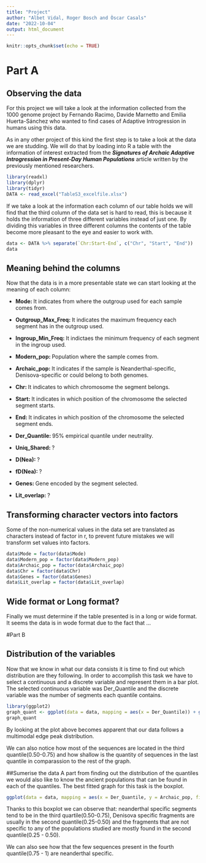 ```yaml
---
title: "Project"
author: "Albet Vidal, Roger Bosch and Òscar Casals"
date: "2022-10-04"
output: html_document
---
```


```r
knitr::opts_chunk$set(echo = TRUE)
```
# Part A

## Observing the data
For this project we will take a look at the information collected from the 1000 genome project by Fernando Racimo, Davide Marnetto and Emilia Huerta-Sánchez who wanted to find cases of Adaptive Introgression in humans using this data.

As in any other project of this kind the first step is to take a look at the data we are studding. We will do that by loading into R a table with the information of interest extracted from the **_Signatures of Archaic Adaptive Introgression in Present-Day Human Populations_** article written by the previously mentioned researchers.

```r
library(readxl)
library(dplyr)
library(tidyr)
DATA <- read_excel("TableS3_excelfile.xlsx")
```

If we take a look at the information each column of our table holds we will find that the third column of the data set is hard to read, this is because it holds the information of three different variables instead of just one. By dividing this variables in three different columns the contents of the table become more pleasant to the eye and easier to work with.

```r
data <- DATA %>% separate(`Chr:Start-End`, c("Chr", "Start", "End"))
data
```

## Meaning behind the columns
Now that the data is in a more presentable state we can start looking at the meaning of each column:

  - **Mode: **It indicates from where the outgroup used for each sample comes from.
  
  - **Outgroup_Max_Freq: **It indicates the maximum frequency each segment has in the outgroup used.
  
  - **Ingroup_Min_Freq: **It indictaes the minimum frequency of each segment in the ingroup used.
  
  - **Modern_pop: **Population where the sample comes from.
  
  - **Archaic_pop: **It indicates if the sample is Neanderthal-specific, Denisova-specific or could belong to both                          genomes.
  
  - **Chr: **It indicates to which chromosome the segment belongs.
  
  - **Start: **It indicates in which position of the chromosome the selected segment starts.
  
  - **End: **It indicates in which position of the chromosome the selected segment ends.
  
  - **Der_Quantile: **95% empirical quantile under neutrality.
  
  - **Uniq_Shared: **?
  
  - **D(Nea): **?
  
  - **fD(Nea): **?
  
  - **Genes: **Gene encoded by the segment selected.
  
  - **Lit_overlap: **?
  
## Transforming character vectors into factors

Some of the non-numerical values in the data set are translated as characters instead of factor in r, to prevent future mistakes we will transform set values into factors.
```r
data$Mode = factor(data$Mode)
data$Modern_pop = factor(data$Modern_pop)
data$Archaic_pop = factor(data$Archaic_pop)
data$Chr = factor(data$Chr)
data$Genes = factor(data$Genes)
data$Lit_overlap = factor(data$Lit_overlap)
```
  
## Wide format or Long format?
Finally we must determine if the table presented is in a long or wide format. It seems the data is in wode format due to the fact that ...

#Part B

## Distribution of the variables
Now that we know in what our data consists it is time to find out which distribution are they following.
In order to accomplish this task we have to select a continuous and a discrete variable and represent them in a bar plot. The selected continuous variable was Der_Quantile and the discrete variable was the number of segments each quantile contains.
```r
library(ggplot2)
graph_quant <- ggplot(data = data, mapping = aes(x = Der_Quantile)) + geom_histogram() + labs(y = 'Number of sequences', title = 'Der_Quantiles')
graph_quant
```
By looking at the plot above becomes apparent that our data follows a multimodal edge peak distribution.

We can also notice how most of the sequences are located in the third quantile(0.50-0.75) and how shallow is the quantity of sequences in the last quantile in comparassion to the rest of the graph.


##Sumerise the data
A part from finding out the distribution of the quantiles we would also like to know the ancient populations that can be found in each of the quantiles. The best fitted graph for this task is the boxplot.
```r
ggplot(data = data, mapping = aes(x = Der_Quantile, y = Archaic_pop, fill = Archaic_pop)) + geom_boxplot() + theme_classic() + labs(title = 'Ancient populations in each quantile')
```
Thanks to this boxplot we can observe that: neanderthal specific segments tend to be in the third quartile(0.50-0.75), Denisova specific fragments are usually in the second quantile(0.25-0.50) and the fragments that are not specific to any of the populations studied are mostly found in the second quantile(0.25 - 0.50).

We can also see how that the few sequences present in the fourth quantile(0.75 - 1) are neanderthal specific.
